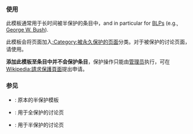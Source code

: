 {{Documentation subpage}}
<!-- PLEASE ADD CATEGORIES AND INTERWIKIS AT THE BOTTOM OF THIS PAGE -->

=== 使用 ===
此模板通常用于长时间被半保护的条目中，and in particular for [[Wikipedia:Biographies of living persons|BLPs]] (e.g., [[George W. Bush]]).

此模板会将页面加入[[:Category:被永久保护的页面]]分类。对于被保护的讨论页面，请使用{{tl|pp-semi-usertalk}}。

'''添加此模板至条目中并不会保护条目'''，保护操作只能由[[Wikipedia:Administrators|管理员]]执行，可在[[Wikipedia:請求保護頁面]]提出申请。

=== 参见 ===
* {{tl|pp-template}}: 原本的半保护模板
* {{tl|pp-usertalk}}: 用于全保护的讨论页
* {{tl|pp-semi-usertalk}}: 用于半保护的讨论页

{{protection templates}}

<includeonly>
<!-- CATEGORIES AND INTERWIKIS HERE, THANKS -->
[[Category:顶部图标保护模板|{{PAGENAME}}]]

</includeonly>
<noinclude></noinclude>
